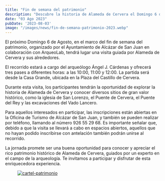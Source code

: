 ```yaml
---
title: "Fin de semana del patrimonio"
description: "Descubre la historia de Alameda de Cervera el Domingo 6 de Agosto."
date: "03 Ago 2023"
pubDate: '2023-08-03'
image: "/images/news/fin-de-semana-patrimonio-2023.webp"
---
```


El próximo Domingo 6 de Agosto, en el marco del fin de semana del patrimonio, organizado por el Ayuntamiento de Alcázar de San Juan en colaboración con ArqueoLab, tendrá lugar una visita guiada por Alameda de Cervera y sus alrededores.

El recorrido estará a cargo del arqueólogo Ángel J. Cárdenas y ofrecerá tres pases a diferentes horas: a las 10:00, 11:00 y 12:00. La partida será desde la Casa Grande, ubicada en la Plaza del Castillo de Cervera.

Durante esta visita, los participantes tendrán la oportunidad de explorar la historia de Alameda de Cervera y conocer diversos sitios de gran valor histórico, como la iglesia de San Lorenzo, el Puente de Cervera, el Puente del Rey y las excavaciones del Vado Lancero.

Para aquellos interesados en participar, las inscripciones están abiertas en la Oficina de Turismo de Alcázar de San Juan, y también se pueden realizar por teléfono, llamando al número 926 55 29 68. Es importante señalar que, debido a que la visita se llevará a cabo en espacios abiertos, aquellos que no hayan podido inscribirse con antelación también podrán unirse al recorrido.

La jornada promete ser una buena oportunidad para conocer y apreciar el rico patrimonio histórico de Alameda de Cervera, guiados por un experto en el campo de la arqueología. Te invitamos a participar y disfrutar de esta enriquecedora experiencia.

<figure class="rounded shadow-lg shadow-gray-400 bg-gray-800 max-w-auto lg:max-w-xl mx-auto">
  <a href='/images/news/fin-de-semana-patrimonio-2023.webp' target="_blank"
							rel="noopener noreferrer">
    <img
      src='/images/news/fin-de-semana-patrimonio-2023.webp'
      alt='cartel-patrimonio'
      class="rounded max-w-auto mt-14"
    />
    </a>
  </figure>